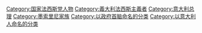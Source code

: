 [[Category:国家法西斯党人物|Category:国家法西斯党人物]]
[[Category:義大利法西斯主義者|Category:義大利法西斯主義者]]
[[Category:意大利总理|Category:意大利总理]]
[[Category:墨索里尼家族|Category:墨索里尼家族]]
[[Category:以政府首脑命名的分类|Category:以政府首脑命名的分类]]
[[Category:以意大利人命名的分类|Category:以意大利人命名的分类]]